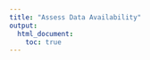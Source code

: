 ```yaml
---
title: "Assess Data Availability"
output:
  html_document:
    toc: true
---
```


<!--
image dir /images/quality_control/assess_availability
-->
